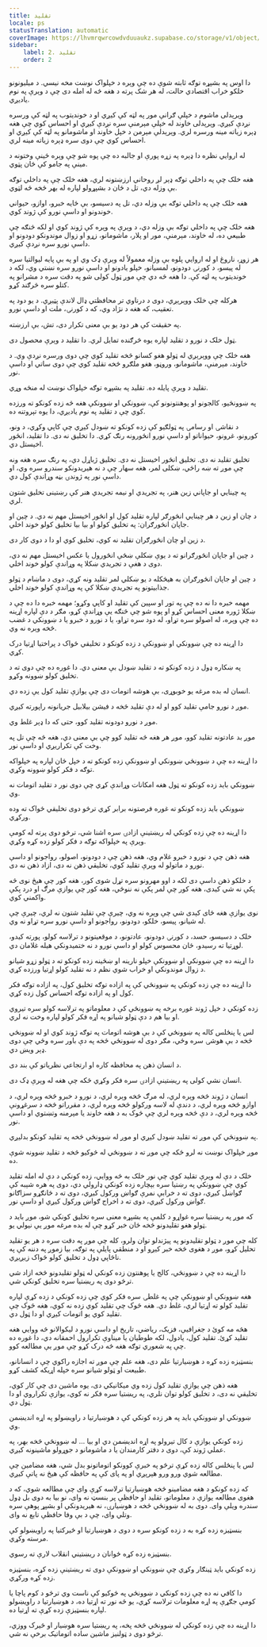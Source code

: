 ```yaml
---
title: تقليد
locale: ps
statusTranslation: automatic
coverImage: https://lhvmrqwrcowdvduuaukz.supabase.co/storage/v1/object/public/strapi-uploads/small_cover-educacion-fundamental.webp-2d51a7828a2b1309555be27f7e2a61a0.webp
sidebar:
    label: 2. تقليد
    order: 2
---
```

دا اوس په بشپړه توګه ثابته شوې ده چې وېره د خپلواک نوښت مخه نیسي. د ميلیونونو خلکو خراب اقتصادي حالت، له هر شک پرته د هغه څه له امله دی چې د وېرې په نوم یادیږي.

وېرېدلی ماشوم د خپلې ګرانې مور په لټه کې کیږي او د خونديتوب په لټه کې ورسره نږدې کیږي. وېرېدلی خاوند له خپلې مېرمنې سره نږدې کیږي او احساس کوي چې هغه ډېره زیاته مینه ورسره لري. وېرېدلې مېرمن د خپل خاوند او ماشومانو په لټه کې کیږي او احساس کوي چې دوی سره ډېره زیاته مینه لري.

له اروايي نظره دا ډېره په زړه پورې او جالبه ده چې پوه شو چې وېره ځینې وختونه د مینې په جامو کې ځان پټوي.

هغه خلک چې په داخلي توګه ډېر لږ روحاني ارزښتونه لري، هغه خلک چې په داخلي توګه بې وزله دي، تل د ځان د بشپړولو لپاره له بهر څخه څه لټوي.

هغه خلک چې په داخلي توګه بې وزله دي، تل په دسیسو، بې ځایه خبرو، اوازو، حیواني خوندونو او داسې نورو کې ژوند کوي.

هغه خلک چې په داخلي توګه بې وزله دي، د وېرې په وېره کې ژوند کوي او لکه څنګه چې طبیعي ده، له خاوند، مېرمنې، مور او پلار، ماشومانو، زړو او زوال موندونکو دودونو او داسې نورو سره نږدې کیږي.

هر زوړ، ناروغ او له اروايي پلوه بې وزله معمولاً له وېرې ډک وي او په بې پایه لیوالتیا سره له پیسو، د کورنۍ دودونو، لمسیانو، خپلو یادونو او داسې نورو سره نښتي وي، لکه د خونديتوب په لټه کې. دا هغه څه دي چې موږ ټول کولی شو په دقت سره د مشرانو په کتلو سره څرګند کړو.

هرکله چې خلک ووېرېږي، دوی د درناوي تر محافظتي ډال لاندې پټیږي. د یو دود په تعقیب، که هغه د نژاد وي، که د کورنۍ، ملت او داسې نورو.

په حقیقت کې هر دود یو بې معنی تکرار دی، تش، بې ارزښته.

ټول خلک د نورو د تقلید لپاره یوه څرګنده تمایل لري. دا تقلید د وېرې محصول دی.

هغه خلک چې ووېرېږي له ټولو هغو کسانو څخه تقلید کوي چې دوی ورسره نږدې وي. د خاوند، مېرمنې، ماشومانو، وروڼو، هغو ملګرو څخه تقلید کوي چې دوی ساتي او داسې نور.

تقلید د وېرې پایله ده. تقلید په بشپړه توګه خپلواک نوښت له منځه وړي.

په ښوونځیو، کالجونو او پوهنتونونو کې، ښوونکي او ښوونکې هغه څه زده کونکو ته ورزده کوي چې د تقلید په نوم یادیږي، دا یوه تېروتنه ده.

د نقاشۍ او رسامۍ په ټولګیو کې زده کونکو ته ښودل کیږي چې کاپي وکړي، د ونو، کورونو، غرونو، حیواناتو او داسې نورو انځورونه رنګ کړي. دا تخلیق نه دی. دا تقلید، انځور اخیستل دي.

تخلیق تقلید نه دی. تخلیق انځور اخیستل نه دی. تخلیق ژباړل دي، په رنګ سره هغه ونه چې موږ ته ښه راځي، ښکلی لمر، هغه سهار چې د نه هیریدونکو سندرو سره وي، او داسې نور په ژوندۍ بڼه وړاندې کول دي.

په چینایي او جاپاني زین هنر، په تجریدي او نیمه تجریدي هنر کې رښتینی تخلیق شتون لري.

د چان او زین د هر چینایي انځورګر لپاره تقلید کول او انځور اخیستل مهم نه دي. د چین او جاپان انځورګران: په تخلیق کولو او بیا بیا تخلیق کولو خوند اخلي.

د زین او چان انځورګران تقلید نه کوي، تخلیق کوي او دا د دوی کار دی.

د چین او جاپان انځورګرانو ته د یوې ښکلې ښځې انځورول یا عکس اخیستل مهم نه دي، دوی د هغې د تجریدي ښکلا په وړاندې کولو خوند اخلي.

د چین او جاپان انځورګران به هیڅکله د یو ښکلي لمر تقلید ونه کړي، دوی د ماښام د ټولو جذابیتونو په تجریدي ښکلا کې په وړاندې کولو خوند اخلي.

مهمه خبره دا نه ده چې په تور او سپین کې تقلید او کاپي وکړو؛ مهمه خبره دا ده چې د ښکلا ژوره معنی احساس کړو او پوه شو چې څنګه یې وړاندې کړو، مګر د دې لپاره اړینه ده چې وېره، له اصولو سره تړاو، له دود سره تړاو، یا د نورو د خبرو یا د ښوونکي د غضب څخه وېره نه وي.

دا اړینه ده چې ښوونکي او ښوونکې د زده کونکو د تخلیقي ځواک د پراختیا اړتیا درک کړي.

په ښکاره ډول د زده کونکو ته د تقلید ښودل بې معنی دي. دا غوره ده چې دوی ته د تخلیق کولو ښوونه وکړو.

انسان له بده مرغه یو خوبوړی، بې هوشه اتومات دی چې یوازې تقلید کول یې زده دي.

موږ د نورو جامې تقلید کوو او له دې تقلید څخه د فیشن بیلابیل جریانونه راپورته کیږي.

موږ د نورو دودونه تقلید کوو، حتی که دا ډېر غلط وي.

موږ بد عادتونه تقلید کوو، موږ هر هغه څه تقلید کوو چې بې معنی دي، هغه څه چې تل په وخت کې تکراریږي او داسې نور.

دا اړینه ده چې د ښوونځي ښوونکي او ښوونکې زده کونکو ته د خپل ځان لپاره په خپلواکه توګه د فکر کولو ښوونه وکړي.

ښوونکي باید زده کونکو ته ټول هغه امکانات وړاندې کړي چې دوی نور د تقلید اتومات نه وي.

ښوونکي باید زده کونکو ته غوره فرصتونه برابر کړي ترڅو دوی تخلیقي ځواک ته وده ورکړي.

دا اړینه ده چې زده کونکي له ریښتینې ازادۍ سره اشنا شي، ترڅو دوی پرته له کومې وېرې په خپلواکه توګه د فکر کولو زده کړه وکړي.

هغه ذهن چې د نورو د خبرو غلام وي، هغه ذهن چې د دودونو، اصولو، رواجونو او داسې نورو د ماتولو له وېرې تقلید کوي، تخلیقي ذهن نه دی، ازاد ذهن نه دی.

د خلکو ذهن داسې دی لکه د اوو مهرونو سره تړل شوی کور، هغه کور چې هیڅ نوی څه پکې نه شي کیدی، هغه کور چې لمر پکې نه ننوځي، هغه کور چې یوازې مرګ او درد پکې واکمني کوي.

نوی یوازې هغه ځای کېدی شي چې وېره نه وي، چیرې چې تقلید شتون نه لري، چیرې چې له شیانو، پیسو، خلکو، دودونو، رواجونو او داسې نورو سره تړاو نه وي.

خلک د دسیسو، حسد، د کورنۍ دودونو، عادتونو، د موقعیتونو د ترلاسه کولو، پورته کیدو، لوړتیا ته رسیدو، ځان محسوس کولو او داسې نورو د نه ختمیدونکي هیله غلامان دي.

دا اړینه ده چې ښوونکي او ښوونکې خپلو نارینه او ښځینه زده کونکو ته د ټولو زړو شیانو د زوال موندونکي او خراب شوي نظم د نه تقلید کولو اړتیا ورزده کړي.

دا اړینه ده چې زده کونکي په ښوونځي کې په ازاده توګه تخلیق کول، په ازاده توګه فکر کول او په ازاده توګه احساس کول زده کړي.

زده کونکي د خپل ژوند غوره برخه په ښوونځي کې د معلوماتو په ترلاسه کولو سره تیروي او بیا هم د دې ټولو شیانو په اړه فکر کولو لپاره وخت نه لري.

لس یا پنځلس کاله په ښوونځي کې د بې هوشه اتومات په توګه ژوند کوي او له ښوونځي څخه د بې هوشۍ سره وځي، مګر دوی له ښوونځي څخه په دې باور سره وځي چې دوی ډېر ویښ دي.

د انسان ذهن په محافظه کاره او ارتجاعي نظریاتو کې بند دی.

انسان نشي کولی په ریښتینې ازادۍ سره فکر وکړي ځکه چې هغه له وېرې ډک دی.

انسان د ژوند څخه وېره لري، له مرګ څخه وېره لري، د نورو د خبرو څخه وېره لري، د اوازو څخه وېره لري، د دندې له لاسه ورکولو څخه وېره لري، د مقرراتو څخه د سرغړونې څخه وېره لري، د دې څخه وېره لري چې څوک به د هغه خاوند یا مېرمنه وتښتوي او داسې نور.

په ښوونځي کې موږ ته تقلید ښودل کیږي او موږ له ښوونځي څخه په تقلید کونکو بدلیږي.

موږ خپلواک نوښت نه لرو ځکه چې موږ ته د ښوونځي له څوکیو څخه د تقلید ښوونه شوې ده.

خلک د دې له وېرې تقلید کوي چې نور خلک به څه ووایي، زده کونکي د دې له امله تقلید کوي چې ښوونکي په رښتیا سره بېچاره زده کونکي ډارولي دي، دوی په هره شېبه کې ګواښل کیږي، دوی ته د خرابې نمرې ګواښ ورکول کیږي، دوی ته د ځانګړو سزاګانو ګواښ ورکول کیږي، دوی ته د اخراج ګواښ ورکول کیږي او داسې نور.

که موږ په ریښتیا سره غواړو د کلمې په بشپړه معنی سره تخلیق کونکي شو، موږ باید د ټولو هغو تقلیدونو څخه ځان خبر کړو چې له بده مرغه موږ یې نیولي یو.

کله چې موږ د ټولو تقلیدونو په پیژندلو توان ولرو، کله چې موږ په دقت سره د هر یو تقلید تحلیل کړو، موږ د هغوی څخه خبر کیږو او د منطقي پایلې په توګه، بیا زموږ په دننه کې په ناڅاپي ډول د تخلیق کولو ځواک زیږیږي.

دا اړینه ده چې د ښوونځي، کالج یا پوهنتون زده کونکي له ټولو تقلیدونو څخه ازاد شي ترڅو دوی په ریښتیا سره تخلیق کونکي شي.

هغه ښوونکي او ښوونکې چې په غلطۍ سره فکر کوي چې زده کونکي د زده کړې لپاره تقلید کولو ته اړتیا لري، غلط دي. هغه څوک چې تقلید کوي زده نه کوي، هغه څوک چې تقلید کوي یو اتومات کیږي او دا ټول دي.

هڅه مه کوئ د جغرافیې، فزیک، ریاضي، تاریخ او داسې نورو د لیکوالانو څه ووایي هغه تقلید کړئ. تقلید کول، یادول، لکه طوطیان یا میناوې تکرارول احمقانه دي، دا غوره ده چې په شعوري توګه هغه څه درک کړو چې موږ یې مطالعه کوو.

بنسټیزه زده کړه د هوښیارتیا علم دی، هغه علم چې موږ ته اجازه راکوي چې د انسانانو، طبیعت او ټولو شیانو سره خپله اړیکه کشف کړو.

هغه ذهن چې یوازې تقلید کول زده وي میکانیکي دی، یوه ماشین دی چې کار کوي، تخلیقي نه دی، د تخلیق کولو توان نلري، په ریښتیا سره فکر نه کوي، یوازې تکراروي او دا ټول دي.

ښوونکي او ښوونکې باید په هر زده کونکي کې د هوښیارتیا د راویښولو په اړه اندیښمن وي.

زده کونکي یوازې د کال تیرولو په اړه اندیښمن دي او بیا ... له ښوونځي څخه بهر، په عملي ژوند کې، دوی د دفتر کارمندان یا د ماشومانو د جوړولو ماشینونه کیږي.

لس یا پنځلس کاله زده کړې ترڅو په خبرې کوونکو اتوماتونو بدل شي، هغه مضامین چې مطالعه شوي ورو ورو هېرېږي او په پای کې په حافظه کې هیڅ نه پاتې کیږي.

که زده کونکو د هغه مضامینو څخه هوښیارتیا ترلاسه کړې وای چې مطالعه شوي، که د هغوی مطالعه یوازې د معلوماتو، تقلید او حافظې پر بنسټ نه وای، نو بیا به دوی بل ډول سندره ویلې وای. دوی به له ښوونځي څخه د هوښیارۍ، نه هیریدونکي او بشپړ پوهې سره وتلي وای، چې د بې وفا حافظې تابع نه وای.

بنسټیزه زده کړه به د زده کونکو سره د دوی د هوښیارتیا او ځیرکتیا په راویښولو کې مرسته وکړي.

بنسټیزه زده کړه ځوانان د ریښتیني انقلاب لارې ته رسوي.

زده کونکي باید ټینګار وکړي چې ښوونکي او ښوونکې دوی ته ریښتینې زده کړه، بنسټیزه زده کړه ورکړي.

دا کافي نه ده چې زده کونکي د ښوونځي په څوکیو کې ناست وي ترڅو د کوم پاچا یا کومې جګړې په اړه معلومات ترلاسه کړي، یو څه نور ته اړتیا ده، د هوښیارتیا د راویښولو لپاره بنسټیزې زده کړې ته اړتیا ده.

دا اړینه ده چې زده کونکي له ښوونځي څخه پخه، په ریښتیا سره هوښیار او ځیرک ووزي، ترڅو دوی د ټولنیز ماشین ساده اتوماتیک برخې نه شي.

